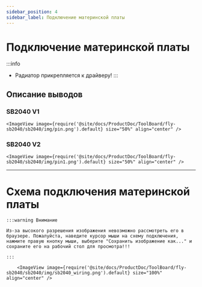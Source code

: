 ```yaml
---
sidebar_position: 4
sidebar_label: Подключение материнской платы
---
```



# Подключение материнской платы

:::info
* Радиатор прикрепляется к драйверу!
:::


## Описание выводов

### SB2040 V1
    <ImageView image={require('@site/docs/ProductDoc/ToolBoard/fly-sb2040/sb2040/img/pin.png').default} size="50%" align="center" />

### SB2040 V2
    <ImageView image={require('@site/docs/ProductDoc/ToolBoard/fly-sb2040/sb2040/img/pin1.png').default} size="50%" align="center" />

---

# Схема подключения материнской платы

    :::warning Внимание

    Из-за высокого разрешения изображения невозможно рассмотреть его в браузере. Пожалуйста, наведите курсор мыши на схему подключения, нажмите правую кнопку мыши, выберите "Сохранить изображение как..." и сохраните его на рабочий стол для просмотра!!!

    :::

        <ImageView image={require('@site/docs/ProductDoc/ToolBoard/fly-sb2040/sb2040/img/sb2040_wiring.png').default} size="100%" align="center" />

